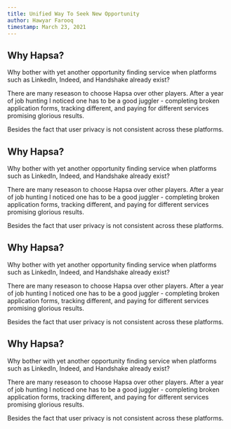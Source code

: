 ```yaml
---
title: Unified Way To Seek New Opportunity
author: Hawyar Farooq
timestamp: March 23, 2021
---
```



## Why Hapsa?

Why bother with yet another opportunity finding service when platforms such as LinkedIn, Indeed, and Handshake already exist?

There are many reseason to choose Hapsa over other players. After a year of job hunting I noticed one has to be a good juggler - completing broken application forms, tracking different, and paying for different services promising glorious results.

Besides the fact that user privacy is not consistent across these platforms.

## Why Hapsa?

Why bother with yet another opportunity finding service when platforms such as LinkedIn, Indeed, and Handshake already exist?

There are many reseason to choose Hapsa over other players. After a year of job hunting I noticed one has to be a good juggler - completing broken application forms, tracking different, and paying for different services promising glorious results.

Besides the fact that user privacy is not consistent across these platforms.

## Why Hapsa?

Why bother with yet another opportunity finding service when platforms such as LinkedIn, Indeed, and Handshake already exist?

There are many reseason to choose Hapsa over other players. After a year of job hunting I noticed one has to be a good juggler - completing broken application forms, tracking different, and paying for different services promising glorious results.

Besides the fact that user privacy is not consistent across these platforms.

## Why Hapsa?

Why bother with yet another opportunity finding service when platforms such as LinkedIn, Indeed, and Handshake already exist?

There are many reseason to choose Hapsa over other players. After a year of job hunting I noticed one has to be a good juggler - completing broken application forms, tracking different, and paying for different services promising glorious results.

Besides the fact that user privacy is not consistent across these platforms.
